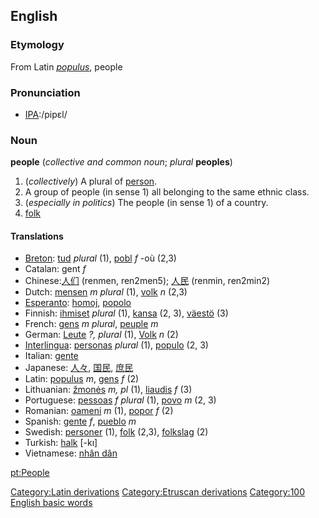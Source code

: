 ==English==
===Etymology===
From Latin ''[[populus]]'', people

===Pronunciation===
*[[Pronunciation guide|IPA]]:/pipɛl/

=== Noun ===
'''people''' (''collective and common noun''; ''plural'' '''peoples''')

#(''collectively'') A plural of [[person]].
#A group of people (in sense 1) all belonging to the same ethnic class.
#(''especially in politics'') The people (in sense 1) of a country.
#[[folk]]

==== Translations ====
*[[Breton]]: [[tud]] ''plural'' (1), [[pobl]] ''f'' -où (2,3)
*Catalan: gent ''f''
*Chinese:[[人们]] (renmen, ren2men5); [[人民]] (renmin, ren2min2)
*Dutch: [[mensen]] ''m plural'' (1), [[volk]] ''n'' (2,3)
*[[Esperanto]]: [[homoj]], [[popolo]]
*Finnish: [[ihmiset]] ''plural'' (1), [[kansa]] (2, 3), [[väestö]] (3)
*French: [[gens]] ''m plural'', [[peuple]] ''m''
*German: [[Leute]] ''?, plural'' (1), [[Volk]] ''n'' (2)
*[[Interlingua]]: [[persona]]s ''plural'' (1), [[populo]] (2, 3)
*Italian: [[gente]]
*Japanese: [[人々]], [[国民]], [[庶民]]
*Latin: [[populus]] ''m'', [[gens]] ''f'' (2)
*Lithuanian: [[žmonės]] ''m, pl'' (1), [[liaudis]] ''f'' (3)
*Portuguese: [[pessoa]]s ''f'' ''plural'' (1), [[povo]] ''m'' (2, 3)
*Romanian: [[oameni]] ''m'' (1), [[popor]] ''f'' (2)
*Spanish: [[gente]] ''f'', [[pueblo]] ''m''
*Swedish: [[personer]] (1), [[folk]] (2,3), [[folkslag]] (2) 
*Turkish: [[halk]] [-kı]
*Vietnamese: [[nhân dân]]
[[Category:Latin derivations]]
[[Category:Etruscan derivations]]

[[pt:People]]
[[Category:100 English basic words]]